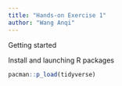 ```yaml
---
title: "Hands-on Exercise 1"
author: "Wang Anqi"
---
```


Getting started

Install and launching R packages


```r
pacman::p_load(tidyverse)
```